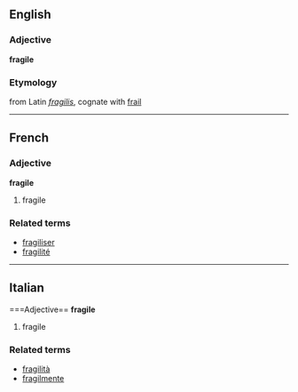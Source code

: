 ==English==
===Adjective===
'''fragile'''
===Etymology===
from Latin ''[[fragilis]]'', cognate with [[frail]]

----

==French==
===Adjective===
'''fragile'''

# fragile

===Related terms===
*[[fragiliser]]
*[[fragilité]]

----

==Italian==
===Adjective==
'''fragile'''

# fragile

===Related terms===
*[[fragilità]]
*[[fragilmente]]